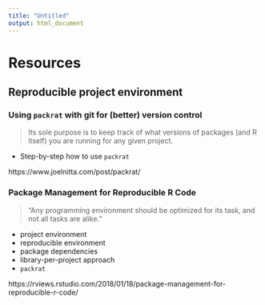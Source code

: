 ```yaml
---
title: "Untitled"
output: html_document
---
```


# Resources

## Reproducible project environment

### Using `packrat` with git for (better) version control

> Its sole purpose is to keep track of what versions of packages (and R itself) you are running for any
> given project.

* Step-by-step how to use `packrat`

https://www.joelnitta.com/post/packrat/

### Package Management for Reproducible R Code

> "Any programming environment should be optimized for its task, and not all tasks are alike."

* project environment
* reproducible environment
* package dependencies
* library-per-project approach
* `packrat`

https://rviews.rstudio.com/2018/01/18/package-management-for-reproducible-r-code/

